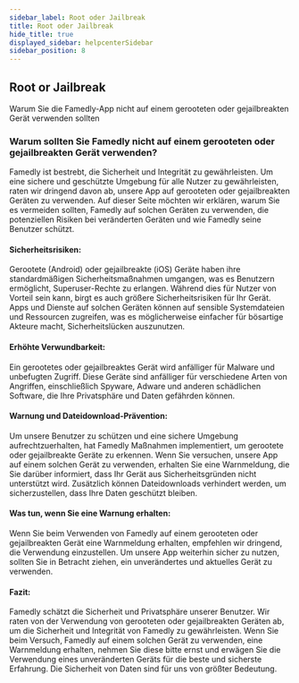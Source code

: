 ```yaml
---
sidebar_label: Root oder Jailbreak
title: Root oder Jailbreak
hide_title: true
displayed_sidebar: helpcenterSidebar
sidebar_position: 8
---
```



<div class="hero hero--primary">
  <div class="container">
    <h2 class="hero__title">Root or Jailbreak</h2>
    <p class="hero__subtitle">Warum Sie die Famedly-App nicht auf einem gerooteten oder gejailbreakten Gerät verwenden sollten</p>
  </div>
</div>

### Warum sollten Sie Famedly nicht auf einem gerooteten oder gejailbreakten Gerät verwenden?

Famedly ist bestrebt, die Sicherheit und Integrität zu gewährleisten.
Um eine sichere und geschützte Umgebung für alle Nutzer zu gewährleisten, raten wir dringend davon ab, unsere App auf gerooteten oder gejailbreakten Geräten zu verwenden. Auf dieser Seite möchten wir erklären, warum Sie es vermeiden sollten, Famedly auf solchen Geräten zu verwenden, die potenziellen Risiken bei veränderten Geräten und wie Famedly seine Benutzer schützt.

#### Sicherheitsrisiken:

Gerootete (Android) oder gejailbreakte (iOS) Geräte haben ihre standardmäßigen Sicherheitsmaßnahmen umgangen, was es Benutzern ermöglicht, Superuser-Rechte zu erlangen. Während dies für Nutzer von Vorteil sein kann, birgt es auch größere Sicherheitsrisiken für Ihr Gerät. Apps und Dienste auf solchen Geräten können auf sensible Systemdateien und Ressourcen zugreifen, was es möglicherweise einfacher für bösartige Akteure macht, Sicherheitslücken auszunutzen.

#### Erhöhte Verwundbarkeit:

Ein gerootetes oder gejailbreaktes Gerät wird anfälliger für Malware und unbefugten Zugriff. Diese Geräte sind anfälliger für verschiedene Arten von Angriffen, einschließlich Spyware, Adware und anderen schädlichen Software, die Ihre Privatsphäre und Daten gefährden können.

#### Warnung und Dateidownload-Prävention:

Um unsere Benutzer zu schützen und eine sichere Umgebung aufrechtzuerhalten, hat Famedly Maßnahmen implementiert, um gerootete oder gejailbreakte Geräte zu erkennen. Wenn Sie versuchen, unsere App auf einem solchen Gerät zu verwenden, erhalten Sie eine Warnmeldung, die Sie darüber informiert, dass Ihr Gerät aus Sicherheitsgründen nicht unterstützt wird. Zusätzlich können Dateidownloads verhindert werden, um sicherzustellen, dass Ihre Daten geschützt bleiben.

#### Was tun, wenn Sie eine Warnung erhalten:

Wenn Sie beim Verwenden von Famedly auf einem gerooteten oder gejailbreakten Gerät eine Warnmeldung erhalten, empfehlen wir dringend, die Verwendung einzustellen. Um unsere App weiterhin sicher zu nutzen, sollten Sie in Betracht ziehen, ein unverändertes und aktuelles Gerät zu verwenden.

#### Fazit:

Famedly schätzt die Sicherheit und Privatsphäre unserer Benutzer. Wir raten von der Verwendung von gerooteten oder
gejailbreakten Geräten ab, um die Sicherheit und Integrität von Famedly zu gewährleisten. Wenn Sie beim Versuch, Famedly auf einem solchen Gerät zu verwenden, eine Warnmeldung erhalten, nehmen Sie diese bitte ernst und erwägen Sie die Verwendung eines unveränderten Geräts für die beste und sicherste Erfahrung. Die Sicherheit von Daten sind für uns von größter Bedeutung.
